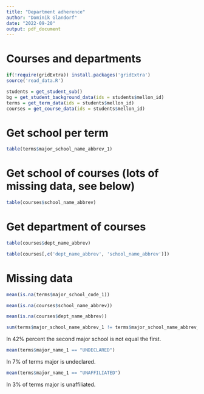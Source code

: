 ```yaml
---
title: "Department adherence"
author: "Dominik Glandorf"
date: "2022-09-20"
output: pdf_document
---
```


# Courses and departments
```r
if(!require(gridExtra)) install.packages('gridExtra')
source('read_data.R')
```

```r
students = get_student_sub()
bg = get_student_background_data(ids = students$mellon_id)
terms = get_term_data(ids = students$mellon_id)
courses = get_course_data(ids = students$mellon_id)
```

# Get school per term
```r
table(terms$major_school_name_abbrev_1)
```
# Get school of courses (lots of missing data, see below)
```r
table(courses$school_name_abbrev)
```
# Get department of courses
```r
table(courses$dept_name_abbrev)
```
```r
table(courses[,c('dept_name_abbrev', 'school_name_abbrev')])
```
# Missing data
```r
mean(is.na(terms$major_school_code_1))
```
```r
mean(is.na(courses$school_name_abbrev))
```

```r
mean(is.na(courses$dept_name_abbrev))
```


```r
sum(terms$major_school_name_abbrev_1 != terms$major_school_name_abbrev_2, na.rm=T) / sum(!is.na(terms$major_school_name_abbrev_2))
```
In 42% percent the second major school is not equal the first.
```r
mean(terms$major_name_1 == "UNDECLARED")
```
In 7% of terms major is undeclared.
```r
mean(terms$major_name_1 == "UNAFFILIATED")
```
In 3% of terms major is unaffiliated.
